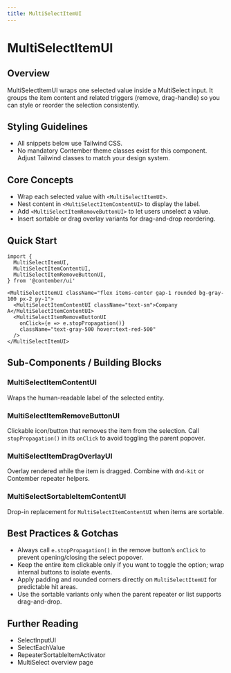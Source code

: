 ```yaml
---
title: MultiSelectItemUI
---
```


<!-- Edited by human: false -->
<!-- Examples count: 0 -->
<!-- Source examples: 0 -->
<!-- Playground examples: 0 -->
<!-- External examples: 0 -->
<!-- Import examples: 0 -->

# MultiSelectItemUI

## Overview
MultiSelectItemUI wraps one selected value inside a MultiSelect input.
It groups the item content and related triggers (remove, drag-handle) so you can style or reorder the selection consistently.

## Styling Guidelines
* All snippets below use Tailwind CSS.
* No mandatory Contember theme classes exist for this component. Adjust Tailwind classes to match your design system.

## Core Concepts
* Wrap each selected value with `<MultiSelectItemUI>`.
* Nest content in `<MultiSelectItemContentUI>` to display the label.
* Add `<MultiSelectItemRemoveButtonUI>` to let users unselect a value.
* Insert sortable or drag overlay variants for drag-and-drop reordering.

## Quick Start
```tsx
import {
  MultiSelectItemUI,
  MultiSelectItemContentUI,
  MultiSelectItemRemoveButtonUI,
} from '@contember/ui'

<MultiSelectItemUI className="flex items-center gap-1 rounded bg-gray-100 px-2 py-1">
  <MultiSelectItemContentUI className="text-sm">Company A</MultiSelectItemContentUI>
  <MultiSelectItemRemoveButtonUI
    onClick={e => e.stopPropagation()}
    className="text-gray-500 hover:text-red-500"
  />
</MultiSelectItemUI>
```




## Sub-Components / Building Blocks

### MultiSelectItemContentUI
Wraps the human-readable label of the selected entity.

### MultiSelectItemRemoveButtonUI
Clickable icon/button that removes the item from the selection.
Call `stopPropagation()` in its `onClick` to avoid toggling the parent popover.

### MultiSelectItemDragOverlayUI
Overlay rendered while the item is dragged. Combine with `dnd-kit` or Contember repeater helpers.

### MultiSelectSortableItemContentUI
Drop-in replacement for `MultiSelectItemContentUI` when items are sortable.

## Best Practices & Gotchas
* Always call `e.stopPropagation()` in the remove button’s `onClick` to prevent opening/closing the select popover.
* Keep the entire item clickable only if you want to toggle the option; wrap internal buttons to isolate events.
* Apply padding and rounded corners directly on `MultiSelectItemUI` for predictable hit areas.
* Use the sortable variants only when the parent repeater or list supports drag-and-drop.

## Further Reading
* SelectInputUI
* SelectEachValue
* RepeaterSortableItemActivator
* MultiSelect overview page

<!-- End of Generated Documentation -->
